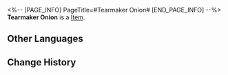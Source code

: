 <%-- [PAGE_INFO]
PageTitle=#Tearmaker Onion#
[END_PAGE_INFO] --%>
{{Item Infobox
|id          = 260017
|image       = Item Tearmaker Onion.png{{subst:void|<!--$UPLOAD:<<SpriteOutput/ItemFigures/260017.png>-<Item Tearmaker Onion.png>-<Item Icons>>-->}}
|type        = 
|invCategory = 
|rarity      = 2
|effect      = 
|description = Normal Ingredients &mdash; Fruits and vegetables that can be used for cooking dishes
|source1     = [[Farm Planting Rewards]]
}}
{{Description|Cutting it stings your eyes and makes them all red. The fairy who first discovered this phenomenon revealed this secret with tears in their eyes.}}
'''Tearmaker Onion''' is a [[Item]].

==Other Languages==
{{Other Languages
|en   = Tearmaker Onion
|zhs  = 泪眼葱
|zht  = 淚眼蔥
|ja   = ティアニオン
|ko   = 눈물 양파
|es   = Cebolla lagrimeante
|fr   = Oignon larmoyant
|ru   = Слезоточивый лук
|th   = หัวหอมหยดน้ำตา
|vi   = Hành Nước Mắt
|de   = Tränentreibende Zwiebel
|id   = Bawang Bombai
|pt   = Cebola Lacrimejante
}}

==Change History==
{{Change History|3.5}}